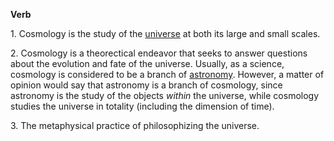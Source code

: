 '''Verb'''

1.  Cosmology is the study of the [[universe]] at both its large and small scales.  

2.  Cosmology is a theorectical endeavor that seeks to answer questions about the evolution and fate of the universe.  Usually, as a science, cosmology is considered to be a branch of [[astronomy]].  However, a matter of opinion would say that astronomy is a branch of cosmology, since astronomy is the study of the objects ''within'' the universe, while cosmology studies the universe in totality (including the dimension of time).  

3.  The metaphysical practice of philosophizing the universe.